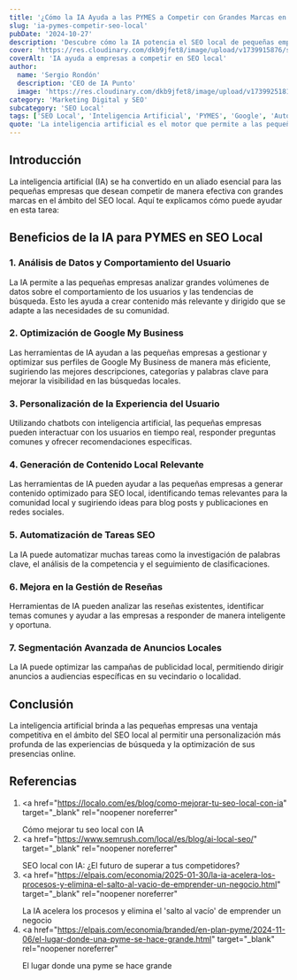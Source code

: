 ```yaml
---
title: '¿Cómo la IA Ayuda a las PYMES a Competir con Grandes Marcas en SEO Local?'
slug: 'ia-pymes-competir-seo-local'
pubDate: '2024-10-27'
description: 'Descubre cómo la IA potencia el SEO local de pequeñas empresas, aumentando su visibilidad y permitiéndoles competir con grandes marcas.'
cover: 'https://res.cloudinary.com/dkb9jfet8/image/upload/v1739915876/seo-post1_sufhto.jpg'
coverAlt: 'IA ayuda a empresas a competir en SEO local'
author:
  name: 'Sergio Rondón'
  description: 'CEO de IA Punto'
  image: 'https://res.cloudinary.com/dkb9jfet8/image/upload/v1739925181/sergio_gdcaeh.png'
category: 'Marketing Digital y SEO'
subcategory: 'SEO Local'
tags: ['SEO Local', 'Inteligencia Artificial', 'PYMES', 'Google', 'Automatización', 'Personalización']
quote: 'La inteligencia artificial es el motor que permite a las pequeñas empresas competir de tú a tú con los gigantes del mercado.'
---
```


<h2 id="introduccion">Introducción</h2>

La inteligencia artificial (IA) se ha convertido en un aliado esencial para las pequeñas empresas que desean competir de manera efectiva con grandes marcas en el ámbito del SEO local. Aquí te explicamos cómo puede ayudar en esta tarea:

<h2 id="beneficios-ia-pymes">Beneficios de la IA para PYMES en SEO Local</h2>

<h3 id="analisis-datos">1. Análisis de Datos y Comportamiento del Usuario</h3>
<p>
  La IA permite a las pequeñas empresas analizar grandes volúmenes de datos
  sobre el comportamiento de los usuarios y las tendencias de búsqueda. Esto les
  ayuda a crear contenido más relevante y dirigido que se adapte a las
  necesidades de su comunidad.
</p>

<h3 id="optimizacion-gmb">2. Optimización de Google My Business</h3>
<p>
  Las herramientas de IA ayudan a las pequeñas empresas a gestionar y optimizar
  sus perfiles de Google My Business de manera más eficiente, sugiriendo las
  mejores descripciones, categorías y palabras clave para mejorar la visibilidad
  en las búsquedas locales.
</p>

<h3 id="personalizacion-experiencia">
  3. Personalización de la Experiencia del Usuario
</h3>
<p>
  Utilizando chatbots con inteligencia artificial, las pequeñas empresas pueden
  interactuar con los usuarios en tiempo real, responder preguntas comunes y
  ofrecer recomendaciones específicas.
</p>

<h3 id="generacion-contenido">4. Generación de Contenido Local Relevante</h3>
<p>
  Las herramientas de IA pueden ayudar a las pequeñas empresas a generar
  contenido optimizado para SEO local, identificando temas relevantes para la
  comunidad local y sugiriendo ideas para blog posts y publicaciones en redes
  sociales.
</p>

<h3 id="automatizacion-tareas">5. Automatización de Tareas SEO</h3>
<p>
  La IA puede automatizar muchas tareas como la investigación de palabras clave,
  el análisis de la competencia y el seguimiento de clasificaciones.
</p>

<h3 id="gestion-resenas">6. Mejora en la Gestión de Reseñas</h3>
<p>
  Herramientas de IA pueden analizar las reseñas existentes, identificar temas
  comunes y ayudar a las empresas a responder de manera inteligente y oportuna.
</p>

<h3 id="segmentacion-anuncios">7. Segmentación Avanzada de Anuncios Locales</h3>
<p>
  La IA puede optimizar las campañas de publicidad local, permitiendo dirigir
  anuncios a audiencias específicas en su vecindario o localidad.
</p>

<h2 id="conclusion">Conclusión</h2>

La inteligencia artificial brinda a las pequeñas empresas una ventaja competitiva en el ámbito del SEO local al permitir una personalización más profunda de las experiencias de búsqueda y la optimización de sus presencias online.

<h2 id="referencias">Referencias</h2>

1. <a
     href="https://localo.com/es/blog/como-mejorar-tu-seo-local-con-ia"
     target="_blank"
     rel="noopener noreferrer"
   >
     Cómo mejorar tu seo local con IA
   </a>
2. <a
     href="https://www.semrush.com/local/es/blog/ai-local-seo/"
     target="_blank"
     rel="noopener noreferrer"
   >
     SEO local con IA: ¿El futuro de superar a tus competidores?
   </a>
3. <a
     href="https://elpais.com/economia/2025-01-30/la-ia-acelera-los-procesos-y-elimina-el-salto-al-vacio-de-emprender-un-negocio.html"
     target="_blank"
     rel="noopener noreferrer"
   >
     La IA acelera los procesos y elimina el 'salto al vacío' de emprender un
     negocio
   </a>
4. <a
     href="https://elpais.com/economia/branded/en-plan-pyme/2024-11-06/el-lugar-donde-una-pyme-se-hace-grande.html"
     target="_blank"
     rel="noopener noreferrer"
   >
     El lugar donde una pyme se hace grande
   </a>


